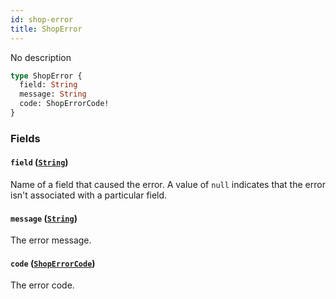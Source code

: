 ```yaml
---
id: shop-error
title: ShopError
---
```


No description

```graphql
type ShopError {
  field: String
  message: String
  code: ShopErrorCode!
}
```

### Fields

#### `field` ([`String`](../../../developer/api-reference/scalars/string))

Name of a field that caused the error. A value of `null` indicates that the error isn't associated with a particular field.

#### `message` ([`String`](../../../developer/api-reference/scalars/string))

The error message.

#### `code` ([`ShopErrorCode`](../../../developer/api-reference/enums/shop-error-code))

The error code.
